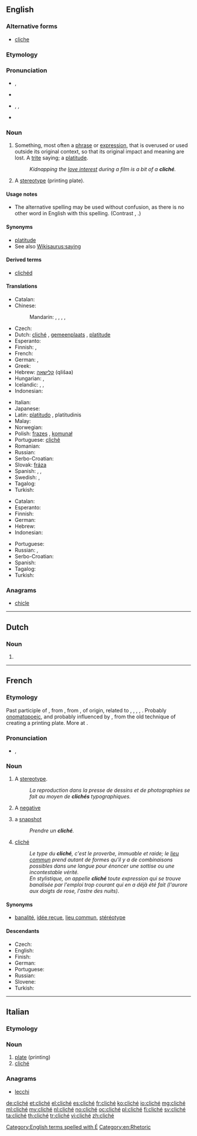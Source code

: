 {{also|cliche}}
==English==

===Alternative forms===
* [[cliche]]

===Etymology===
{{borrowing|fr}} {{term|cliché||lang=fr}}

===Pronunciation===
* {{a|UK}} {{IPA|/ˈkliːʃeɪ/}}, {{X-SAMPA|/"kli:SeI/}}
* {{rhymes|iːʃeɪ}}
* {{a|US}} {{enPR|klē-shāʹ}}, {{IPA|/kliːˈʃeɪ/}}, {{X-SAMPA|/kli:"SeI/}}
* {{rhymes|eɪ}}

===Noun===
{{wikipedia}}
{{en-noun}}

# Something, most often a [[phrase]] or [[expression]], that is overused or used outside its original context, so that its original impact and meaning are lost. A [[trite]] saying; a [[platitude]].  {{defdate|from 19th c.}}
#: ''Kidnapping the [[love interest]] during a film is a bit of a '''cliché'''.''
# {{context|printing}} A [[stereotype]] (printing plate).

====Usage notes====
* The alternative spelling {{term||cliche}} may be used without confusion, as there is no other word in English with this spelling. (Contrast {{term|résumé}}, {{term|resumé}}.)

====Synonyms====
* [[platitude]]
* See also [[Wikisaurus:saying]]

====Derived terms====
* [[clichéd]]

====Translations====
{{trans-top|overused phrase or expression}}
* Catalan: {{t-|ca|clixé|m}}
* Chinese:
*: Mandarin: {{t|cmn|陳詞濫調|sc=Hani}}, {{t|cmn|陈词滥调|tr=chéncílàndiào|sc=Hani}}, {{t|cmn|老生常談|sc=Hani}}, {{t|cmn|老生常谈|tr=lǎoshēngchángtán|sc=Hani}}, {{t|cmn|老套|tr=lǎotào|sc=Hani}}
* Czech: {{t+|cs|klišé|n}}
* Dutch: [[#Dutch|cliché]] {{n}}, [[gemeenplaats]] {{f}}, [[platitude]] {{f}}
* Esperanto: {{t-|eo|kliŝo}}
* Finnish: {{t+|fi|klisee}}, {{t-|fi|latteus}}
* French: {{t+|fr|cliché|m}}
* German: {{t+|de|Klischee|n}}, {{t+|de|Gemeinplatz|m}}
* Greek: {{t+|el|κλισέ|n|sc=Grek}}
* Hebrew: [[קלישאה]] (qlišaa) {{f}}
* Hungarian: {{t-|hu|klisé}}, {{t+|hu|közhely}}
* Icelandic: {{t+|is|klisja|f}}, {{t-|is|tugga|f}} {{qualifier|rare}}, {{t-|is|gömul tugga|f}}
* Indonesian: {{t-|id|basa-basi}}
{{trans-mid}}
* Italian: {{t-|it|cliché|m}}
* Japanese: {{t-|ja|決まり文句|tr=kimari monku|sc=Jpan}}
* Latin: [[platitudo]] {{f}} {{qualifier|nominative}}, platitudinis {{qualifier|genitive}}
* Malay: {{t-|ms|klise}}
* Norwegian: {{t+|no|klisjé|n}}
* Polish: [[frazes]] {{m}}, [[komunał]] {{m}}
* Portuguese: [[clichê]] {{m}}
* Romanian: {{t-|ro|clișeu|n}}
* Russian: {{t+|ru|клише|n|tr=klišé}}
* Serbo-Croatian: {{t-|sh|kliše|m}}
* Slovak: [[fráza]] {{f}}
* Spanish: {{t+|es|cliché|m}}, {{t-|es|clisé|m}}, {{t-|es|tópico|m}}
* Swedish: {{t-|sv|kliché|c}}, {{t+|sv|klyscha|c}}
* Tagalog: {{t-|tl|gasgas}}
* Turkish: {{t+|tr|klişe}}
{{trans-bottom}}

{{trans-top|anything (other than a phrase) that is overused}}
* Catalan: {{t-|ca|clixé|m}}
* Esperanto: {{t-|eo|kliŝo}}
* Finnish: {{t+|fi|klisee}}
* German: {{t+|de|Klischee|n}}
* Hebrew: {{t+|he|קלישאה|f|sc=Hebr}}
* Indonesian: {{t-|id|basa-basi}}
{{trans-mid}}
* Portuguese: {{t-|pt|clichê|m}}
* Russian: {{t+|ru|клише|n|tr=klišé}} {{indeclinable}}, {{t+|ru|штамп|m|sc=Cyrl|tr=štamp}}
* Serbo-Croatian: {{t-|sh|kliše|m}}
* Spanish: {{t-|es|tópico|m}}
* Tagalog: {{t-|tl|gasgas}}
* Turkish: {{t+|tr|klişe}}
{{trans-bottom}}

===Anagrams===
* [[chicle#English|chicle]]

[[Category:English terms spelled with É]]
[[Category:en:Rhetoric]]

----

==Dutch==

===Noun===
{{nl-noun|n|clichés|clichétje}}

# {{l|en|cliché}}

----

==French==

===Etymology===
Past participle of {{term|clicher||to stereotype", originally, "to copy|lit=to click, clink|lang=fr}}, from {{etyl|frm|fr}}, from {{etyl|fro|fr}} {{term|cliquer||to click, clack, sound, resound|lang=fro}}, of {{etyl|gem|-}} origin, related to {{etyl|nl|-}} {{term|klikken||to click, rattle|lang=nl}}, {{etyl|nds|-}} {{term|klikken||to click|lang=nds}}, {{etyl|de|-}} {{term|klicken||to click|lang=de}}, {{etyl|da|-}} {{term|klikke||to click|lang=da}}, {{etyl|sv|-}} {{term|klicka||to click|lang=sv}}. Probably [[onomatopoeic]], and probably influenced by {{etyl|gmh|-}} {{term|klitsch||soft, pulpy mass|lang=gmh}}, from the old technique of creating a printing plate. More at {{l|en|click}}.

===Pronunciation===
* {{IPA|/kliʃe/|lang=fr}}, {{X-SAMPA|/kli.Se/}}

===Noun===
{{fr-noun|m|sort=cliche}}

# {{context|printing}} A [[stereotype]].
#: ''La reproduction dans la presse de dessins et de photographies se fait au moyen de '''clichés''' typographiques.''
# {{context|photography|lang=fr}} A [[negative]]
# {{context|by extension|lang=fr}} a [[snapshot]]
#: ''Prendre un '''cliché'''.''
# [[cliché#English|cliché]]
#: ''Le type du '''cliché''', c'est le proverbe, immuable et raide; le [[lieu commun]] prend autant de formes qu'il y a de combinaisons possibles dans une langue pour énoncer une sottise ou une incontestable vérité.''
#: ''En stylistique, on appelle '''cliché''' toute expression qui se trouve banalisée par l'emploi trop courant qui en a déjà été fait (l'aurore aux doigts de rose, l'astre des nuits)''.

====Synonyms====
* [[banalité]], [[idée reçue]], [[lieu commun]], [[stéréotype]]

====Descendants====
* Czech: {{l|cs|klišé}}
* English: {{l|en|cliché}}
* Finish: {{l|fi|klisee}}
* German: {{l|de|Klischee}}
* Portuguese: {{l|pt|clichê}}
* Russian: {{l|es|клише}}
* Slovene: {{l|sl|kliše}}
* Turkish: {{l|tr|klişe}}

----

==Italian==

===Etymology===
{{borrowing|fr|lang=it|sort=cliche}}

===Noun===
{{head|it|noun|g=m|invariable|sort=cliche}}

# [[plate]] (printing)
# [[#English|cliché]]

===Anagrams===
* [[lecchi#Italian|lecchi]]

[[de:cliché]]
[[et:cliché]]
[[el:cliché]]
[[es:cliché]]
[[fr:cliché]]
[[ko:cliché]]
[[io:cliché]]
[[mg:cliché]]
[[ml:cliché]]
[[my:cliché]]
[[nl:cliché]]
[[no:cliché]]
[[oc:cliché]]
[[pl:cliché]]
[[fi:cliché]]
[[sv:cliché]]
[[ta:cliché]]
[[th:cliché]]
[[tr:cliché]]
[[vi:cliché]]
[[zh:cliché]]
